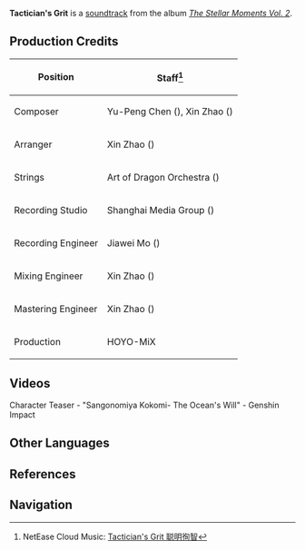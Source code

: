 {{Soundtrack Infobox
|title          =
|image          = The Stellar Moments Vol. 2.png
|album          = The Stellar Moments Vol. 2
|number         = 17
|featured       =
|featured2      =
|featured3      =
|featured_disc  =
|featured_disc2 =
|featured_disc3 =
|youtube_id     = hopQXbkXm94
|youtube_time   = 1440
|spotify_id     = 7vSFS6WN4EebG9xMrSsciE
|played_in      = Character Teaser
|during         = [https://youtu.be/watch?v=OizK-VT4aj8 Character Teaser - "Sangonomiya Kokomi: The Ocean's Will"]
|domain         =
|previous       = Good Hunting on a New Horizon
|next           = A Glorious Awakening
}}
'''Tactician's Grit''' is a [[soundtrack]] from the album ''[[The Stellar Moments Vol. 2]]''.

==Production Credits==
{| class="wikitable" style="text-align:left; height:0.5em"
! Position
! Staff<ref>NetEase Cloud Music: [https://music.163.com/#/song?id=1913532418 Tactician's Grit 聪明徇智]</ref>
|-
! Composer
| Yu-Peng Chen ({{Lang|zh=陈致逸|mini=1}}), Xin Zhao ({{Lang|zh=赵鑫|mini=1}})
|-
! Arranger
| Xin Zhao ({{Lang|zh=赵鑫|mini=1}})
|-
! Strings
| Art of Dragon Orchestra ({{Lang|zh=龙之艺交响乐团|mini=1}})
|-
! Recording Studio
| Shanghai Media Group ({{Lang|zh=上海广播大厦|mini=1}})
|-
! Recording Engineer
| Jiawei Mo ({{Lang|zh=莫家伟|mini=1}})
|-
! Mixing Engineer
| Xin Zhao ({{Lang|zh=赵鑫|mini=1}})
|-
! Mastering Engineer
| Xin Zhao ({{Lang|zh=赵鑫|mini=1}})
|-
! Production
| HOYO-MiX
|}

==Videos==
<gallery hideaddbutton="true" captionalign="center">
Character Teaser - "Sangonomiya Kokomi- The Ocean's Will" - Genshin Impact
</gallery>

==Other Languages==
{{Other Languages
|default_hidden = 1
|en      = Tactician's Grit
|zhs     = 聪明徇智
|zhs_rm  = Cōngmíng Xùnzhì
|zht     = 聰明徇智
|zht_rm  = Cōngmíng Xùnzhì
|ja      = 有智高才
|ja_rm   = Uchi-kousai
}}

==References==
{{Reflist}}

==Navigation==
{{Soundtrack Navbox|The Stellar Moments}}